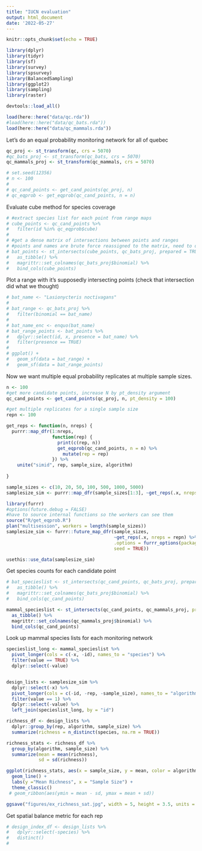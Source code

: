 ```yaml
---
title: "IUCN evaluation"
output: html_document
date: '2022-05-27'
---
```


```r
knitr::opts_chunk$set(echo = TRUE)
```

```r
library(dplyr)
library(tidyr)
library(sf)
library(survey)
library(spsurvey)
library(BalancedSampling)
library(ggplot2)
library(sampling)
library(raster)

devtools::load_all()
```

```r
load(here::here("data/qc.rda"))
#load(here::here("data/qc_bats.rda"))
load(here::here("data/qc_mammals.rda"))
```

Let's do an equal probability monitoring network for all of quebec
```r
qc_proj <- st_transform(qc, crs = 5070)
#qc_bats_proj <- st_transform(qc_bats, crs = 5070)
qc_mammals_proj <- st_transform(qc_mammals, crs = 5070)

# set.seed(12356)
# n <- 100
# 
# qc_cand_points <- get_cand_points(qc_proj, n)
# qc_eqprob <- get_eqprob(qc_cand_points, n = n)
```

Evaluate cube method for species coverage
```r
# #extract species list for each point from range maps
# cube_points <- qc_cand_points %>%
#   filter(id %in% qc_eqprob$cube)
# 
# #get a dense matrix of intersections between points and ranges
# #points and names are brute force reassigned to the matrix, need to double check that that works
# bat_points <- st_intersects(cube_points, qc_bats_proj, prepared = TRUE, sparse = FALSE) %>%
#   as_tibble() %>%
#   magrittr::set_colnames(qc_bats_proj$binomial) %>%
#   bind_cols(cube_points)
```

Plot a range with it's supposedly intersecting points (check that intersection did what we thought)
```r
# bat_name <- "Lasionycteris noctivagans"
# 
# bat_range <- qc_bats_proj %>% 
#   filter(binomial == bat_name)
# 
# bat_name_enc <- enquo(bat_name)
# bat_range_points <- bat_points %>%
#   dplyr::select(id, x, presence = bat_name) %>%
#   filter(presence == TRUE)
# 
# ggplot() +
#   geom_sf(data = bat_range) +
#   geom_sf(data = bat_range_points)
```

Now we want multiple equal probability replicates at multiple sample sizes.
```r
n <- 100
#get more candidate points, increase N by pt_density argument
qc_cand_points <- get_cand_points(qc_proj, n, pt_density = 100)

#get multiple replicates for a single sample size
repn <- 100

get_reps <- function(n, nreps) {
  purrr::map_dfr(1:nreps, 
                 function(rep) {
                   print(c(rep, n))
                   get_eqprob(qc_cand_points, n = n) %>% 
                     mutate(rep = rep)
                 }) %>% 
    unite("simid", rep, sample_size, algorithm)
                 
}

sample_sizes <- c(10, 20, 50, 100, 500, 1000, 5000)
samplesize_sim <- purrr::map_dfr(sample_sizes[1:3], ~get_reps(.x, nreps = repn) %>% mutate(sample_size = .x))

library(furrr)
#options(future.debug = FALSE)
#have to source internal functions so the workers can see them
source("R/get_eqprob.R")
plan("multisession", workers = length(sample_sizes))
samplesize_sim <- furrr::future_map_dfr(sample_sizes, 
                                        ~get_reps(.x, nreps = repn) %>% mutate(sample_size = .x),
                                        .options = furrr_options(packages = "monitoringSim",  
                                        seed = TRUE))

usethis::use_data(samplesize_sim)
```

Get species counts for each candidate point
```r
# bat_specieslist <- st_intersects(qc_cand_points, qc_bats_proj, prepared = TRUE, sparse = FALSE) %>%
#   as_tibble() %>%
#   magrittr::set_colnames(qc_bats_proj$binomial) %>%
#   bind_cols(qc_cand_points)

mammal_specieslist <- st_intersects(qc_cand_points, qc_mammals_proj, prepared = TRUE, sparse = FALSE) %>%
  as_tibble() %>%
  magrittr::set_colnames(qc_mammals_proj$binomial) %>%
  bind_cols(qc_cand_points)
```

Look up mammal species lists for each monitoring network
```r
specieslist_long <- mammal_specieslist %>%
  pivot_longer(cols = c(-x, -id), names_to = "species") %>%
  filter(value == TRUE) %>%
  dplyr::select(-value)


design_lists <- samplesize_sim %>%
  dplyr::select(-x) %>%
  pivot_longer(cols = c(-id, -rep, -sample_size), names_to = "algorithm") %>%
  filter(value == 1) %>%
  dplyr::select(-value) %>%
  left_join(specieslist_long, by = "id")

richness_df <- design_lists %>% 
  dplyr::group_by(rep, algorithm, sample_size) %>%
  summarize(richness = n_distinct(species, na.rm = TRUE))

richness_stats <- richness_df %>%
  group_by(algorithm, sample_size) %>%
  summarize(mean = mean(richness),
            sd = sd(richness))

ggplot(richness_stats, aes(x = sample_size, y = mean, color = algorithm)) +
  geom_line() + 
  labs(y ="Mean Richness", x = "Sample Size") +
  theme_classic()
 # geom_ribbon(aes(ymin = mean - sd, ymax = mean + sd))

ggsave("figures/ex_richness_sat.jpg", width = 5, height = 3.5, units = "in")
```

Get spatial balance metric for each rep
```r
# design_index_df <- design_lists %>% 
#   dplyr::select(-species) %>%
#   distinct()
#   

```

